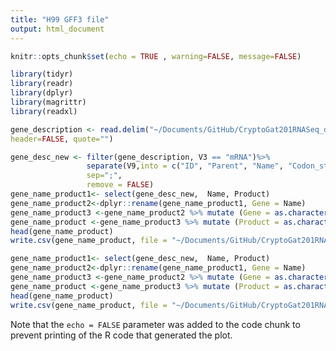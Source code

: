 ```yaml
---
title: "H99 GFF3 file"
output: html_document
---
```


```r
knitr::opts_chunk$set(echo = TRUE , warning=FALSE, message=FALSE)
```



```r
library(tidyr)
library(readr)
library(dplyr)
library(magrittr)
library(readxl)
```


```r
gene_description <- read.delim("~/Documents/GitHub/CryptoGat201RNASeq_draft/input_annotation/H99.10p.aATGcorrected.2018-12-03.gff3",
header=FALSE, quote="")
```



```r
gene_desc_new <- filter(gene_description, V3 == "mRNA")%>% 
                 separate(V9,into = c("ID", "Parent", "Name", "Codon_start", "Locus", "Product"),
                 sep=";",
                 remove = FALSE)
gene_name_product1<- select(gene_desc_new,  Name, Product)
gene_name_product2<-dplyr::rename(gene_name_product1, Gene = Name)  
gene_name_product3 <-gene_name_product2 %>% mutate (Gene = as.character(gsub ("Name=", "", Gene)))
gene_name_product <-gene_name_product3 %>% mutate (Product = as.character(gsub ("product=", "", Product)))
head(gene_name_product)
write.csv(gene_name_product, file = "~/Documents/GitHub/CryptoGat201RNASeq_draft/results_deseq/gene_name_product.csv")

```

```r
gene_name_product1<- select(gene_desc_new,  Name, Product)
gene_name_product2<-dplyr::rename(gene_name_product1, Gene = Name)  
gene_name_product3 <-gene_name_product2 %>% mutate (Gene = as.character(gsub ("Name=", "", Gene)))
gene_name_product <-gene_name_product3 %>% mutate (Product = as.character(gsub ("product=", "", Product)))
head(gene_name_product)
write.csv(gene_name_product, file = "~/Documents/GitHub/CryptoGat201RNASeq_draft/results_deseq/gene_name_product.csv")
```

Note that the `echo = FALSE` parameter was added to the code chunk to prevent printing of the R code that generated the plot.


